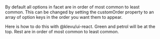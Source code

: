 
<Meta title="Components/Facet/Examples/Facet with options in custom order" />

By default all options in facet are in order of most common to least common. This can be changed by setting the customOrder property to an array of option keys in the order you want them to appear.

Here is how to do this with @klevu/ui-react. Green and petrol will be at the top. Rest are in order of most common to least common.

<Canvas sourceState="none" of={Stories.CustomOrder} />

```jsx
<klevu-facet label-override="Facet with custom order" manager={manager} option={manager.options[0]} custom-order={["green", "petrol"]} />
<klevu-facet label-override="Facet with default order" manager={manager} option={manager.options[0]} />
```
